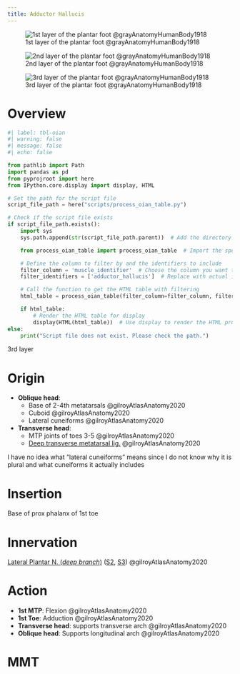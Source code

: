 ```yaml
---
title: Adductor Hallucis
---
```


:::{layout-ncol="3"}

![1st layer of the plantar foot @grayAnatomyHumanBody1918](/The Archive/Images/Gray anatomy 1918 images/Myology/image443 Muscles of the sole of the foot. First layer.gif)

![2nd layer of the plantar foot @grayAnatomyHumanBody1918](/The Archive/Images/Gray anatomy 1918 images/Myology/image444 Muscles of the sole of the foot. Second layer.gif)

![3rd layer of the plantar foot @grayAnatomyHumanBody1918](/The Archive/Images/Gray anatomy 1918 images/Myology/image445 Muscles of the sole of the foot. Third layer.gif)

:::


# Overview

```python
#| label: tbl-oian
#| warning: false
#| message: false
#| echo: false

from pathlib import Path
import pandas as pd
from pyprojroot import here
from IPython.core.display import display, HTML

# Set the path for the script file
script_file_path = here("scripts/process_oian_table.py")

# Check if the script file exists
if script_file_path.exists():
    import sys
    sys.path.append(str(script_file_path.parent))  # Add the directory of the script to the system path

    from process_oian_table import process_oian_table  # Import the specific function

    # Define the column to filter by and the identifiers to include
    filter_column = 'muscle_identifier'  # Choose the column you want to filter by
    filter_identifiers = ['adductor_hallucis']  # Replace with actual identifiers you want to include

    # Call the function to get the HTML table with filtering
    html_table = process_oian_table(filter_column=filter_column, filter_identifiers=filter_identifiers)

    if html_table:
        # Render the HTML table for display
        display(HTML(html_table))  # Use display to render the HTML properly
else:
    print("Script file does not exist. Please check the path.")

```

3rd layer

# Origin {#origin}

- **Oblique head**: 
    - Base of 2-4th metatarsals @gilroyAtlasAnatomy2020
    - Cuboid @gilroyAtlasAnatomy2020
    - Lateral cuneiforms @gilroyAtlasAnatomy2020
- **Transverse head**: 
    - MTP joints of toes 3-5 @gilroyAtlasAnatomy2020
    - [Deep transverse metatarsal lig.]({{< var ref-deep-transverse-metatarsal-ligament.path >}}) @gilroyAtlasAnatomy2020

:::{.callout-caution}
I have no idea what "lateral cuneiforms" means since I do not know why it is plural and what cuneiforms it actually includes
:::

# Insertion {#insertion}

Base of prox phalanx of 1st toe

# Innervation {#innervation}

[Lateral Plantar N. (*deep branch*)]({{< var ref-lateral-plantar-nerve.path >}}) ([S2]({{< var ref-nerve-root.s2 >}}), [S3]({{< var ref-nerve-root.s3 >}})) @gilroyAtlasAnatomy2020

# Action {#action}

- **1st MTP**: Flexion @gilroyAtlasAnatomy2020
- **1st Toe**: Adduction @gilroyAtlasAnatomy2020
- **Transverse head**: supports transverse arch @gilroyAtlasAnatomy2020
- **Oblique head**: Supports longitudinal arch @gilroyAtlasAnatomy2020



# MMT 

